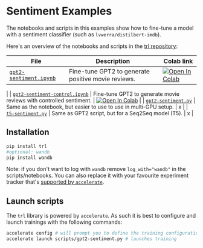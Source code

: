 # Sentiment Examples

The notebooks and scripts in this examples show how to fine-tune a model with a sentiment classifier (such as `lvwerra/distilbert-imdb`).

Here's an overview of the notebooks and scripts in the [trl repository](https://github.com/lvwerra/trl/tree/main/examples):

| File | Description | Colab link |
|---|---| --- |
| [`gpt2-sentiment.ipynb`](https://github.com/lvwerra/trl/blob/main/examples/sentiment/notebooks/gpt2-sentiment.ipynb) | Fine-tune GPT2 to generate positive movie reviews. | [![Open In Colab](https://colab.research.google.com/assets/colab-badge.svg)](https://colab.research.google.com/github/lvwerra/trl/blob/main/examples/sentiment/notebooks/gpt2-sentiment.ipynb)
 |
| [`gpt2-sentiment-control.ipynb`](https://github.com/lvwerra/trl/blob/main/examples/sentiment/notebooks/gpt2-sentiment-control.ipynb)  | Fine-tune GPT2 to generate movie reviews with controlled sentiment. | [![Open In Colab](https://colab.research.google.com/assets/colab-badge.svg)](https://colab.research.google.com/github/lvwerra/trl/blob/main/examples/sentiment/notebooks/gpt2-sentiment-control.ipynb)
  |
| [`gpt2-sentiment.py`](https://github.com/lvwerra/trl/blob/main/examples/sentiment/scripts/gpt2-sentiment.py) | Same as the notebook, but easier to use to use in multi-GPU setup. | x | 
| [`t5-sentiment.py`](https://github.com/lvwerra/trl/blob/main/examples/sentiment/scripts/t5-sentiment.py) | Same as GPT2 script, but for a Seq2Seq model (T5). | x | 


## Installation

```bash
pip install trl
#optional: wandb
pip install wandb
```

Note: if you don't want to log with `wandb` remove `log_with="wandb"` in the scripts/notebooks. You can also replace it with your favourite experiment tracker that's [supported by `accelerate`](https://huggingface.co/docs/accelerate/usage_guides/tracking).


## Launch scripts

The `trl` library is powered by `accelerate`. As such it is best to configure and launch trainings with the following commands:

```bash
accelerate config # will prompt you to define the training configuration
accelerate launch scripts/gpt2-sentiment.py # launches training
```